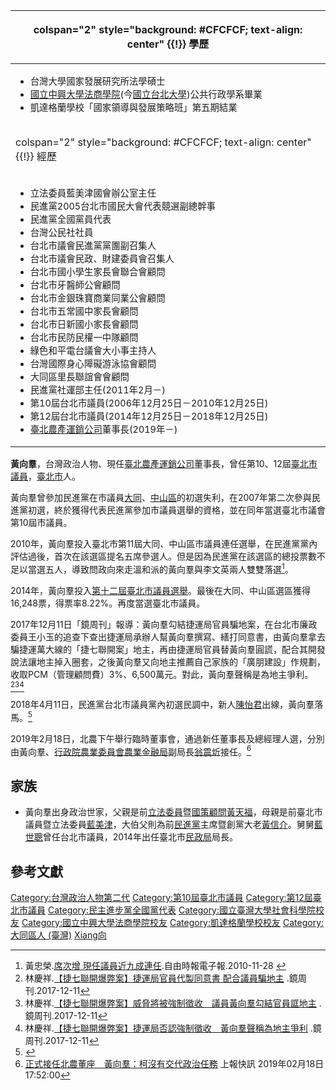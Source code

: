 {{Infobox Officeholder
| name = 黃向羣
| original_name = 
| image = 
| imagesize = 
| office = [[臺北市|臺北市]]第12屆[[臺北市議員|議員]]
| term_start = 2014年12月25日
| term_end = 2018年12月25日
| constituency = 第四選區（中山、大同區）
| office2 = [[臺北市|臺北市]]第10屆[[臺北市議員|議員]]
| term_start2 = 2006年12月25日
| term_end2 = 2010年12月25日
| constituency2 = 第四選區（中山、大同區）
| sex = 男
| birth_date = {{Birth date and age|1970|4|14}}
| birth_place = {{TWN}}[[臺北市|臺北市]]
| death_date =
| death_place =
| nationality = {{ROC}}
| party = {{Dpp|19px}}
| spouse = 
| website = 
| nickname =
| parents  = （父）[[黃天福|黃天福]]、（母）[[藍美津|藍美津]]
| relatives  = （舅）[[藍世聰|藍世聰]]
}}
{| class="infobox bordered" style="width: 21em; font-size: 90%; text-align: left; float:right;" cellpadding="3"
|-
! colspan="2" style="background: #CFCFCF; text-align: center" {{!}} 學歷
|- 
| colspan="2" style="font-size: 90%" |<div style="text-align: left">
*台灣大學國家發展研究所法學碩士
*[[國立中興大學法商學院|國立中興大學法商學院]](今[[國立台北大學|國立台北大學]])公共行政學系畢業
*凱達格蘭學校「國家領導與發展策略班」第五期結業

</div>
|-
! colspan="2" style="background: #CFCFCF; text-align: center" {{!}} 經歷
|- 
| colspan="2" style="font-size: 90%" |<div style="text-align: left">
*立法委員藍美津國會辦公室主任
*民進黨2005台北市國民大會代表競選副總幹事
*民進黨全國黨員代表
*台灣公民社社員
*台北市議會民進黨黨團副召集人
*台北市議會民政、財建委員會召集人
*台北市國小學生家長會聯合會顧問
*台北市牙醫師公會顧問
*台北市金銀珠寶商業同業公會顧問
*台北市五常國中家長會顧問
*台北市日新國小家長會顧問
*台北市民防民權一中隊顧問
*綠色和平電台議會大小事主持人
*台灣國際身心障礙游泳協會顧問
*大同區里長聯誼會會顧問
*民進黨社運部主任(2011年2月－)
*第10屆台北市議員(2006年12月25日－2010年12月25日)
*第12屆台北市議員(2014年12月25日－2018年12月25日)
*[[臺北農產運銷公司|臺北農產運銷公司]]董事長(2019年－)
</div>
|}
'''黃向羣'''{{BD|1970年|4月14日|catIdx=Huang黃}}，台灣政治人物、現任[[臺北農產運銷公司|臺北農產運銷公司]]董事長，曾任第10、12屆[[臺北市議員|臺北市議員]]，[[臺北市|臺北市]]人。

黃向羣曾參加民進黨在市議員[[大同區_(臺北市)|大同]]、[[中山區_(臺北市)|中山區]]的初選失利，在2007年第二次參與民進黨初選，終於獲得代表民進黨參加市議員選舉的資格，並在同年當選臺北市議會第10屆市議員。

2010年，黃向羣投入臺北市第11屆大同、中山區市議員連任選舉，在民進黨黨內評估過後，首次在該選區提名五席參選人。但是因為民進黨在該選區的總投票數不足以當選五人，導致問政向來走溫和派的黃向羣與李文英兩人雙雙落選<ref>黃忠榮.[http://www.libertytimes.com.tw/2010/new/nov/28/today-taipei6.htm 席次增 現任議員近九成連任].自由時報電子報.2010-11-28 {{Wayback|url=http://www.libertytimes.com.tw/2010/new/nov/28/today-taipei6.htm |date=20110828023259 }}</ref>。

2014年，黃向羣投入[[2014年中華民國直轄市市長暨市議員選舉#直轄市議員及縣市議員選舉結果|第十二屆臺北市議員選舉]]。最後在大同、中山區選區獲得16,248票，得票率8.22%。再度當選臺北市議員。

2017年12月11日「鏡周刊」報導：黃向羣勾結捷運局官員騙地案，在台北市廉政委員王小玉的追查下查出捷運局承辦人幫黃向羣撰寫、繕打同意書，由黃向羣拿去騙捷運萬大線的「捷七聯開案」地主，再由捷運局官員替黃向羣圓謊，配合其開發說法讓地主掉入圈套，之後黃向羣又向地主推薦自己家族的「廣朋建設」作規劃，收取PCM（管理顧問費）3%、6,500萬元。對此，黃向羣聲稱是為地主爭利。<ref>林慶祥.[https://www.mirrormedia.mg/story/20171210soc002/ 【捷七聯開爆弊案】捷運局官員代製同意書 配合議員騙地主] {{Wayback|url=https://www.mirrormedia.mg/story/20171210soc002/ |date=20181013213139 }}.鏡周刊.2017-12-11</ref><ref>林慶祥.[https://www.mirrormedia.mg/story/20171210soc001/ 【捷七聯開爆弊案】威脅將被強制徵收　議員黃向羣勾結官員誆地主] {{Wayback|url=https://www.mirrormedia.mg/story/20171210soc001/ |date=20181014091644 }}.鏡周刊.2017-12-11</ref><ref>林慶祥.[https://www.mirrormedia.mg/story/20171210soc004/ 【捷七聯開爆弊案】捷運局否認強制徵收　黃向羣聲稱為地主爭利] {{Wayback|url=https://www.mirrormedia.mg/story/20171210soc004/ |date=20181013213115 }}.鏡周刊.2017-12-11</ref>

2018年4月11日，民進黨台北市議員黨內初選民調中，新人[[陳怡君|陳怡君]]出線，黃向羣落馬。<ref>{{Cite news|url=http://news.ltn.com.tw/news/politics/breakingnews/2392035|title=北市中山大同區初選 現任議員黃向羣落馬|last=郭安家|work=自由時報電子報|date=2018-04-11|accessdate=2018-04-11|archive-date=2018-06-15|archive-url=https://web.archive.org/web/20180615163224/http://news.ltn.com.tw/news/politics/breakingnews/2392035|dead-url=no}}</ref>

2019年2月18日，北農下午舉行臨時董事會，通過新任董事長及總經理人選，分別由黃向羣、[[行政院農業委員會農業金融局|行政院農業委員會農業金融局]]副局長[[翁震炘|翁震炘]]接任。<ref>[https://www.upmedia.mg/news_info.php?SerialNo=57781 正式接任北農董座　黃向羣：柯沒有交代政治任務] {{Wayback|url=https://www.upmedia.mg/news_info.php?SerialNo=57781 |date=20190222041825 }}上報快訊 2019年02月18日 17:52:00</ref>

==家族==

*黃向羣出身政治世家，父親是前[[立法委員|立法委員]]暨[[國策顧問|國策顧問]][[黃天福_(台灣)|黃天福]]，母親是前臺北市議員暨立法委員[[藍美津|藍美津]]，大伯父則為前[[民進黨|民進黨]]主席暨創黨大老[[黃信介|黃信介]]。舅舅[[藍世聰|藍世聰]]曾任台北市議員，2014年出任臺北市[[臺北市政府民政局|民政局]]局長。

==參考文獻==
{{reflist}}

{{第12屆臺北市議員}}
{{第10屆臺北市議員}}

[[Category:台灣政治人物第二代|Category:台灣政治人物第二代]]
[[Category:第10屆臺北市議員|Category:第10屆臺北市議員]]
[[Category:第12屆臺北市議員|Category:第12屆臺北市議員]]
[[Category:民主進步黨全國黨代表|Category:民主進步黨全國黨代表]]
[[Category:國立臺灣大學社會科學院校友|Category:國立臺灣大學社會科學院校友]]
[[Category:國立中興大學法商學院校友|Category:國立中興大學法商學院校友]]
[[Category:凱達格蘭學校校友|Category:凱達格蘭學校校友]]
[[Category:大同區人_(臺灣)|Category:大同區人 (臺灣)]]
[[Category:黃姓|Xiang向]]